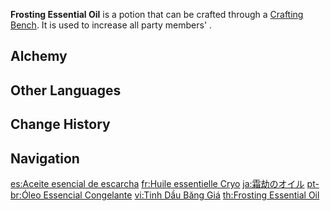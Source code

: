 {{Food Infobox
|id              = 111015
|image           = Item_Frosting Essential Oil.png
|type            = Potions
|description     = Grants greater affinity for Cryo, boosting {{Color|Cryo DMG}}. It has a chilling sensation when applied, and helps one to better channel Cryo energy. It also helps to keep you cool-headed and calm.
|rarity          = 3
|effectType      = Cryo DMG Up
|effect          = Increases all party members' {{Color|Cryo DMG}} by 25% for 300s.
|eff_att1        = Cryo DMG Bonus
|source1         = [[Alchemy]]
}}
'''Frosting Essential Oil''' is a potion that can be crafted through a [[Crafting Bench]]. It is used to increase all party members' {{Color|Cryo DMG}}.

==Alchemy==
{{Recipe
|type = Crafting
|Lizard Tail = 1
|Mist Flower Corolla = 1
|Mora = 100
|sort = Lizard Tail,Mist Flower Corolla,Mora
}}

==Other Languages==
{{Other Languages
|en      = Frosting Essential Oil
|zhs     = 霜劫精油
|zhs_rm  = Shuāng Jié Jīngyóu
|zht     = 霜劫精油
|zht_rm  = Shuāng Jié Jīngyóu
|zh_tl   = Frost-Disaster Essential Oil
|ja      = 霜劫のオイル
|ja_rm   = Soukou no Oiru
|ja_tl   = Frost-Disaster Oil
|ko      = 서리의 오일
|ko_rm   = Seori-ui O'il
|ko_tl   = Oil of Frost
|es      = Aceite esencial de escarcha
|es_tl   = Essential Oil of Frost
|fr      = Huile essentielle Cryo
|fr_tl   = Cryo Essential Oil
|ru      = Морозное масло
|ru_tl   = 
|th      = Frosting Essential Oil
|vi      = Tinh Dầu Băng Giá
|vi_tl   = 
|de      = Frostöl
|de_tl   = Frost Oil
|id      = Frosting Essential Oil
|pt      = Óleo Essencial Congelante
|pt_tl   = Freezing Essential Oil
}}

==Change History==
{{Change History|1.0}}

==Navigation==
{{Food Navbox|type=Potions}}

[[es:Aceite esencial de escarcha]]
[[fr:Huile essentielle Cryo]]
[[ja:霜劫のオイル]]
[[pt-br:Óleo Essencial Congelante]]
[[vi:Tinh Dầu Băng Giá]]
[[th:Frosting Essential Oil]]
